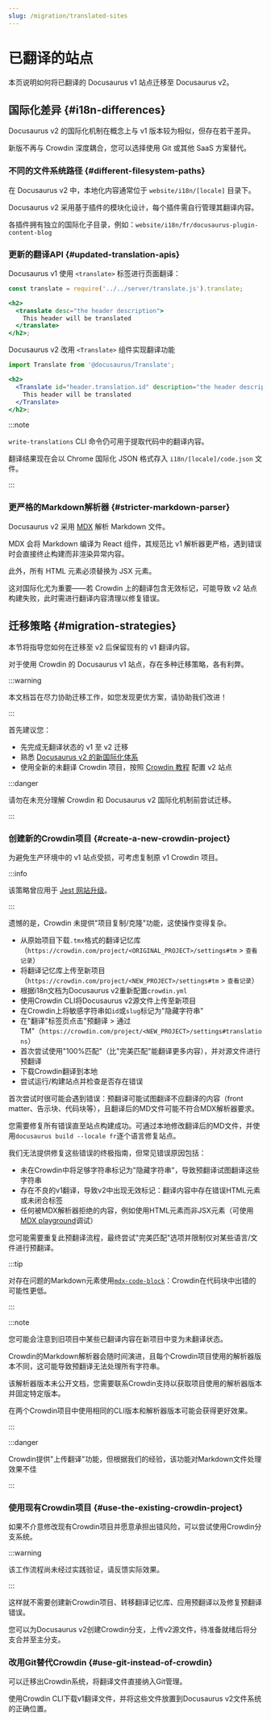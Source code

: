 ```yaml
---
slug: /migration/translated-sites
---
```


# 已翻译的站点

本页说明如何将已翻译的 Docusaurus v1 站点迁移至 Docusaurus v2。

## 国际化差异 {#i18n-differences}

Docusaurus v2 的国际化机制在概念上与 v1 版本较为相似，但存在若干差异。

新版不再与 Crowdin 深度耦合，您可以选择使用 Git 或其他 SaaS 方案替代。

### 不同的文件系统路径 {#different-filesystem-paths}

在 Docusaurus v2 中，本地化内容通常位于 `website/i18n/[locale]` 目录下。

Docusaurus v2 采用基于插件的模块化设计，每个插件需自行管理其翻译内容。

各插件拥有独立的国际化子目录，例如：`website/i18n/fr/docusaurus-plugin-content-blog`

### 更新的翻译API {#updated-translation-apis}

Docusaurus v1 使用 `<translate>` 标签进行页面翻译：

```jsx
const translate = require('../../server/translate.js').translate;

<h2>
  <translate desc="the header description">
    This header will be translated
  </translate>
</h2>;
```

Docusaurus v2 改用 `<Translate>` 组件实现翻译功能

```jsx
import Translate from '@docusaurus/Translate';

<h2>
  <Translate id="header.translation.id" description="the header description">
    This header will be translated
  </Translate>
</h2>;
```

:::note

`write-translations` CLI 命令仍可用于提取代码中的翻译内容。

翻译结果现在会以 Chrome 国际化 JSON 格式存入 `i18n/[locale]/code.json` 文件。

:::

### 更严格的Markdown解析器 {#stricter-markdown-parser}

Docusaurus v2 采用 [MDX](https://mdxjs.com/) 解析 Markdown 文件。

MDX 会将 Markdown 编译为 React 组件，其规范比 v1 解析器更严格，遇到错误时会直接终止构建而非渲染异常内容。

此外，所有 HTML 元素必须替换为 JSX 元素。

这对国际化尤为重要——若 Crowdin 上的翻译包含无效标记，可能导致 v2 站点构建失败，此时需进行翻译内容清理以修复错误。

## 迁移策略 {#migration-strategies}

本节将指导您如何在迁移至 v2 后保留现有的 v1 翻译内容。

对于使用 Crowdin 的 Docusaurus v1 站点，存在多种迁移策略，各有利弊。

:::warning

本文档旨在尽力协助迁移工作，如您发现更优方案，请协助我们改进！

:::

首先建议您：

- 先完成无翻译状态的 v1 至 v2 迁移
- 熟悉 [Docusaurus v2 的新国际化体系](../i18n/i18n-introduction.mdx)
- 使用全新的未翻译 Crowdin 项目，按照 [Crowdin 教程](../i18n/i18n-crowdin.mdx) 配置 v2 站点

:::danger

请勿在未充分理解 Crowdin 和 Docusaurus v2 国际化机制前尝试迁移。

:::

### 创建新的Crowdin项目 {#create-a-new-crowdin-project}

为避免生产环境中的 v1 站点受损，可考虑复制原 v1 Crowdin 项目。

:::info

该策略曾应用于 [Jest 网站升级](https://jestjs.io/blog/2021/03/09/jest-website-upgrade)。

:::

遗憾的是，Crowdin 未提供"项目复制/克隆"功能，这使操作变得复杂。

- 从原始项目下载`.tmx`格式的翻译记忆库（`https://crowdin.com/project/<ORIGINAL_PROJECT>/settings#tm` > `查看记录`）
- 将翻译记忆库上传至新项目（`https://crowdin.com/project/<NEW_PROJECT>/settings#tm` > `查看记录`）
- 根据i18n文档为Docusaurus v2重新配置`crowdin.yml`
- 使用Crowdin CLI将Docusaurus v2源文件上传至新项目
- 在Crowdin上将敏感字符串如`id`或`slug`标记为"隐藏字符串"
- 在"翻译"标签页点击"预翻译 > 通过TM"（`https://crowdin.com/project/<NEW_PROJECT>/settings#translations`）
- 首次尝试使用"100%匹配"（比"完美匹配"能翻译更多内容），并对源文件进行预翻译
- 下载Crowdin翻译到本地
- 尝试运行/构建站点并检查是否存在错误

首次尝试时很可能会遇到错误：预翻译可能试图翻译不应翻译的内容（front matter、告示块、代码块等），且翻译后的MD文件可能不符合MDX解析器要求。

您需要修复所有错误直至站点构建成功。可通过本地修改翻译后的MD文件，并使用`docusaurus build --locale fr`逐个语言修复站点。

我们无法提供修复这些错误的终极指南，但常见错误原因包括：

- 未在Crowdin中将足够字符串标记为"隐藏字符串"，导致预翻译试图翻译这些字符串
- 存在不良的v1翻译，导致v2中出现无效标记：翻译内容中存在错误HTML元素或未闭合标签
- 任何被MDX解析器拒绝的内容，例如使用HTML元素而非JSX元素（可使用[MDX playground](https://mdxjs.com/playground/)调试）

您可能需要重复此预翻译流程，最终尝试"完美匹配"选项并限制仅对某些语言/文件进行预翻译。

:::tip

对存在问题的Markdown元素使用[`mdx-code-block`](../i18n/i18n-crowdin.mdx#mdx-solutions)：Crowdin在代码块中出错的可能性更低。

:::

:::note

您可能会注意到旧项目中某些已翻译内容在新项目中变为未翻译状态。

Crowdin的Markdown解析器会随时间演进，且每个Crowdin项目使用的解析器版本不同，这可能导致预翻译无法处理所有字符串。

该解析器版本未公开文档，您需要联系Crowdin支持以获取项目使用的解析器版本并固定特定版本。

在两个Crowdin项目中使用相同的CLI版本和解析器版本可能会获得更好效果。

:::

:::danger

Crowdin提供"上传翻译"功能，但根据我们的经验，该功能对Markdown文件处理效果不佳

:::

### 使用现有Crowdin项目 {#use-the-existing-crowdin-project}

如果不介意修改现有Crowdin项目并愿意承担出错风险，可以尝试使用Crowdin分支系统。

:::warning

该工作流程尚未经过实践验证，请反馈实际效果。

:::

这样就不需要创建新Crowdin项目、转移翻译记忆库、应用预翻译以及修复预翻译错误。

您可以为Docusaurus v2创建Crowdin分支，上传v2源文件，待准备就绪后将分支合并至主分支。

### 改用Git替代Crowdin {#use-git-instead-of-crowdin}

可以迁移出Crowdin系统，将翻译文件直接纳入Git管理。

使用Crowdin CLI下载v1翻译文件，并将这些文件放置到Docusaurus v2文件系统的正确位置。